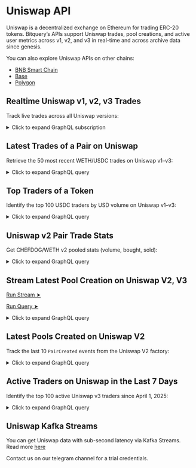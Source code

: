 # Uniswap API

Uniswap is a decentralized exchange on Ethereum for trading ERC-20 tokens. Bitquery’s APIs support Uniswap trades, pool creations, and active user metrics across v1, v2, and v3 in real-time and across archive data since genesis.

You can also explore Uniswap APIs on other chains:

- [BNB Smart Chain](https://docs.bitquery.io/docs/examples/BSC/bsc-uniswap-api/)
- [Base](https://docs.bitquery.io/docs/examples/Base/base-uniswap-api/)
- [Polygon](https://docs.bitquery.io/docs/examples/Matic/matic-uniswap-api/)

<Head>
  <meta name="title" content="Uniswap API - Ethereum On-Chain Token & Trade Data" />
  <meta name="description" content="Access real-time on-chain data for Uniswap tokens using the Bitquery-powered Uniswap API. Track trades, liquidity, token prices, and more on Ethereum." />
  <meta name="keywords" content="Uniswap API,Uniswap token data,Ethereum API,Uniswap on-chain data,Uniswap DEX API,Ethereum tokens,Bitquery API,crypto trading API,Uniswap blockchain data,token analytics API,DeFi analytics,Ethereum memecoins,Uniswap liquidity data" />
  <meta name="robots" content="index, follow" />
  <meta httpEquiv="Content-Type" content="text/html; charset=utf-8" />
  <meta name="language" content="English" />

<meta property="og:type" content="website" />
<meta
  property="og:title"
  content="Uniswap API - Ethereum On-Chain Token & Trade Data"
/>
<meta
  property="og:description"
  content="Explore token analytics and real-time data from Uniswap projects on Ethereum with the Bitquery API."
/>

  <meta property="twitter:card" content="summary_large_image" />
  <meta property="twitter:title" content="Uniswap API - Token & Trade Data on Ethereum" />
  <meta property="twitter:description" content="Monitor token trades, prices, and liquidity for Uniswap tokens using Bitquery's on-chain API." />
</Head>


## Realtime Uniswap v1, v2, v3 Trades

Track live trades across all Uniswap versions:

<details>
  <summary>Click to expand GraphQL subscription</summary>

```graphql
subscription {
  EVM(network: eth) {
    DEXTrades(
      where: {
        Trade: {
          Dex: {
            ProtocolName: { in: ["uniswap_v3", "uniswap_v2", "uniswap_v1"] }
          }
        }
      }
    ) {
      Block {
        Number
        Time
      }
      Transaction {
        From
        To
        Hash
      }
      Trade {
        Dex {
          Delegated
          DelegatedTo
          OwnerAddress
          Pair {
            Decimals
            Name
            SmartContract
          }
          ProtocolFamily
          ProtocolName
          ProtocolVersion
          SmartContract
        }
        Buy {
          Amount
          Buyer
          Currency {
            Name
            Symbol
            SmartContract
          }
          Seller
          Price
        }
        Sell {
          Amount
          Buyer
          Currency {
            Name
            SmartContract
            Symbol
          }
          Seller
          Price
        }
      }
    }
  }
}
```

</details>

## Latest Trades of a Pair on Uniswap

Retrieve the 50 most recent WETH/USDC trades on Uniswap v1–v3:

<details>
  <summary>Click to expand GraphQL query</summary>

```graphql
query LatestTrades {
  EVM(network: eth) {
    DEXTradeByTokens(
      orderBy: { descending: Block_Time }
      limit: { count: 50 }
      where: {
        Trade: {
          Side: {
            Amount: { gt: "0" }
            Currency: {
              SmartContract: {
                is: "0xa0b86991c6218b36c1d19d4a2e9eb0ce3606eb48"
              }
            }
          }
          Currency: {
            SmartContract: { is: "0xc02aaa39b223fe8d0a0e5c4f27ead9083c756cc2" }
          }
          Dex: {
            ProtocolName: { in: ["uniswap_v3", "uniswap_v2", "uniswap_v1"] }
          }
        }
      }
    ) {
      Block {
        allTime: Time
      }
      Trade {
        Dex {
          OwnerAddress
          ProtocolFamily
          ProtocolName
        }
        Currency {
          Symbol
          SmartContract
          Name
        }
        Price
        AmountInUSD
        Amount
        Side {
          Type
          Currency {
            Symbol
            SmartContract
            Name
          }
          AmountInUSD
          Amount
        }
      }
    }
  }
}
```

</details>

## Top Traders of a Token

Identify the top 100 USDC traders by USD volume on Uniswap v1–v3:

<details>
  <summary>Click to expand GraphQL query</summary>

```graphql
query topTraders {
  EVM(network: eth) {
    DEXTradeByTokens(
      orderBy: { descendingByField: "volumeUsd" }
      limit: { count: 100 }
      where: {
        Trade: {
          Currency: {
            SmartContract: { is: "0xa0b86991c6218b36c1d19d4a2e9eb0ce3606eb48" }
          }
          Dex: {
            ProtocolName: { in: ["uniswap_v3", "uniswap_v2", "uniswap_v1"] }
          }
        }
      }
    ) {
      Trade {
        Buyer
      }
      bought: sum(
        of: Trade_Amount
        if: { Trade: { Side: { Type: { is: buy } } } }
      )
      sold: sum(
        of: Trade_Amount
        if: { Trade: { Side: { Type: { is: sell } } } }
      )
      volume: sum(of: Trade_Amount)
      volumeUsd: sum(of: Trade_Side_AmountInUSD)
    }
  }
}
```

</details>

## Uniswap v2 Pair Trade Stats

Get CHEFDOG/WETH v2 pooled stats (volume, bought, sold):

<details>
  <summary>Click to expand GraphQL query</summary>

```graphql
query pairTopTraders {
  EVM(network: eth, dataset: combined) {
    DEXTradeByTokens(
      orderBy: { descendingByField: "volumeUsd" }
      limit: { count: 100 }
      where: {
        Trade: {
          Dex: {
            Pair: {
              SmartContract: {
                is: "0x4ba1970f8d2dda96ebfbc466943fb0dfaab18c75"
              }
            }
          }
        }
      }
    ) {
      Trade {
        Dex {
          OwnerAddress
          ProtocolFamily
          ProtocolName
        }
      }
      bought: sum(
        of: Trade_Amount
        if: { Trade: { Side: { Type: { is: buy } } } }
      )
      sold: sum(
        of: Trade_Amount
        if: { Trade: { Side: { Type: { is: sell } } } }
      )
      volume: sum(of: Trade_Amount)
      volumeUsd: sum(of: Trade_Side_AmountInUSD)
    }
  }
}
```

</details>

## Stream Latest Pool Creation on Uniswap V2, V3

[Run Stream ➤](https://ide.bitquery.io/stream-pool-and-pair-creation-on-ethereum#)

[Run Query ➤](https://ide.bitquery.io/query-pool-and-pair-creation-on-ethereum#)

<details>
  <summary>Click to expand GraphQL query</summary>

```graphql
subscription {
  EVM(network: eth) {
    Events(
      where: {
        Log: {
          SmartContract: {
            in: [
              "0x5C69bEe701ef814a2B6a3EDD4B1652CB9cc5aA6f"
              "0x1f98431c8ad98523631ae4a59f267346ea31f984"
            ]
          }
          Signature: { Name: { in: ["PoolCreated", "PairCreated"] } }
        }
      }
    ) {
      Log {
        SmartContract
      }
      Transaction {
        Hash
      }
      Arguments {
        Type
        Value {
          ... on EVM_ABI_Boolean_Value_Arg {
            bool
          }
          ... on EVM_ABI_Bytes_Value_Arg {
            hex
          }
          ... on EVM_ABI_BigInt_Value_Arg {
            bigInteger
          }
          ... on EVM_ABI_Address_Value_Arg {
            address
          }
          ... on EVM_ABI_String_Value_Arg {
            string
          }
          ... on EVM_ABI_Integer_Value_Arg {
            integer
          }
        }
        Name
      }
      Block {
        Time
      }
    }
  }
}
```

</details>

## Latest Pools Created on Uniswap V2

Track the last 10 `PairCreated` events from the Uniswap V2 factory:

<details>
  <summary>Click to expand GraphQL query</summary>

```graphql
{
  EVM(dataset: combined, network: eth) {
    Events(
      orderBy: { descending: Block_Number }
      limit: { count: 10 }
      where: {
        Log: {
          SmartContract: { is: "0x5C69bEe701ef814a2B6a3EDD4B1652CB9cc5aA6f" }
          Signature: { Name: { is: "PairCreated" } }
        }
      }
    ) {
      Log {
        Signature {
          Name
          Parsed
          Signature
        }
        SmartContract
      }
      Transaction {
        Hash
      }
      Block {
        Date
        Number
      }
      Arguments {
        Type
        Value {
          ... on EVM_ABI_Address_Value_Arg {
            address
          }
        }
      }
    }
  }
}
```

</details>

## Active Traders on Uniswap in the Last 7 Days

Identify the top 100 active Uniswap v3 traders since April 1, 2025:

<details>
  <summary>Click to expand GraphQL query</summary>

```graphql
query ActiveUniswapTraders {
  EVM(dataset: archive, network: eth) {
    DEXTradeByTokens(
      where: {
        Trade: {
          Dex: {
            OwnerAddress: { is: "0x1f98431c8ad98523631ae4a59f267346ea31f984" }
          }
        }
        Block: { Date: { after: "2025-04-01" } }
      }
      limit: { count: 100 }
      orderBy: { descendingByField: "tradeCount" }
    ) {
      Trader: Trade {
        Seller
      }
      tradeCount: count
      uniqueTokens: count(distinct: Trade_Currency_SmartContract)
    }
  }
}
```

</details>

## Uniswap Kafka Streams

You can get Uniswap data with sub-second latency via Kafka Streams. Read more [here](https://docs.bitquery.io/docs/streams/kafka-streaming-concepts/)

Contact us on our telegram channel for a trial credentials.

<VideoPlayer url="https://youtu.be/xcW_Na7YwSk" />
